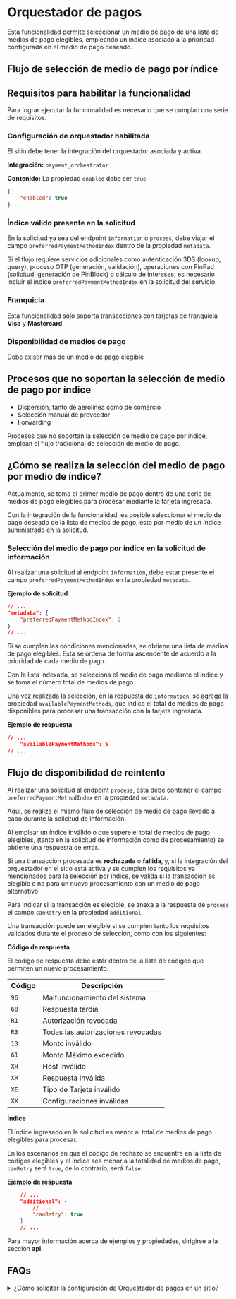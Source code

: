 # Orquestador de pagos

Esta funcionalidad permite seleccionar un medio de pago de una lista de medios de pago elegibles, empleando un índice
asociado a la prioridad configurada en el medio de pago deseado.

## Flujo de selección de medio de pago por índice

<ImageZoom
    src="/OrchestratorInformation_es.webp"
    alt="Flujo de Selección de medio de pago por índice"
    className="w-full max-w-full shadow rounded-md my-0 transition-transform duration-300 ease-in-out"
/>

## Requisitos para habilitar la funcionalidad
Para lograr ejecutar la funcionalidad es necesario que se cumplan una serie de requisitos.

### Configuración de orquestador habilitada

El sitio debe tener la integración del orquestador asociada y activa.

**Integración:** `payment_orchestrator`

**Contenido:** La propiedad `enabled` debe ser `true`
```json
{
    "enabled": true
}
```

### Índice válido presente en la solicitud

En la solicitud ya sea del endpoint `information` o `process`, debe viajar el campo `preferredPaymentMethodIndex`
 dentro de la propiedad `metadata`.

 <Note>Si el flujo requiere servicios adicionales como autenticación 3DS (lookup, query), proceso OTP
 (generación, validación), operaciones con PinPad (solicitud, generación de PinBlock) o cálculo de intereses,
 es necesario incluir el índice `preferredPaymentMethodIndex` en la solicitud del servicio.</Note>

### Franquicia
Esta funcionalidad sólo soporta transacciones con tarjetas de franquicia **Visa** y **Mastercard**

### Disponibilidad de medios de pago

Debe existir más de un medio de pago elegible

## Procesos que no soportan la selección de medio de pago por índice

* Dispersión, tanto de aerolínea como de comercio
* Selección manual de proveedor
* Forwarding

<Note>Procesos que no soportan la selección de medio de pago por índice, emplean el flujo tradicional de selección
 de medio de pago.</Note>

## ¿Cómo se realiza la selección del medio de pago por medio de índice?

Actualmente, se toma el primer medio de pago dentro de una serie de medios de pago elegibles para procesar mediante
 la tarjeta ingresada.

Con la integración de la funcionalidad, es posible seleccionar el medio de pago deseado de la lista de medios de pago,
 esto por medio de un índice suministrado en la solicitud.

### Selección del medio de pago por índice en la solicitud de información

Al realizar una solicitud al endpoint `information`, debe estar presente el campo `preferredPaymentMethodIndex` en
la propiedad `metadata`.

**Ejemplo de solicitud**
```json
// ...
"metadata": {
    "preferredPaymentMethodIndex": 2
}
// ...
```

Si se cumplen las condiciones mencionadas, se obtiene una lista de medios de pago elegibles. Esta se
 ordena de forma ascendente de acuerdo a la prioridad de cada medio de pago.

Con la lista indexada, se selecciona el medio de pago mediante el índice y se toma el número total de medios de pago.

Una vez realizada la selección, en la respuesta de `information`, se agrega la propiedad
 `availablePaymentMethods`, que indica el total de medios de pago disponibles para procesar una transacción con la tarjeta ingresada.

**Ejemplo de respuesta**
```json
// ...
    "availablePaymentMethods": 5
// ...
```

## Flujo de disponibilidad de reintento
<ImageZoom
    src="/OrchestratorProcess_es.webp"
    alt="Flujo de disponibilidad de reintento"
    className="w-full max-w-full shadow rounded-md my-0 transition-transform duration-300 ease-in-out"
/>

Al realizar una solicitud al endpoint `process`, esta debe contener el campo `preferredPaymentMethodIndex` en la propiedad `metadata`.

Aquí, se realiza el mismo flujo de selección de medio de pago llevado a cabo durante la solicitud de información.

<Note>Al emplear un índice inválido o que supere el total de medios de pago elegibles, (tanto en la solicitud de información
como de procesamiento) se obtiene una respuesta de error.</Note>

Si una transacción procesada es **rechazada** o **fallida**, y, si la integración del orquestador en el sitio está activa y se
cumplen los requisitos ya mencionados para la selección por índice, se valida si la transacción es elegible o no para un nuevo procesamiento
 con un medio de pago alternativo.

Para indicar si la transacción es elegible, se anexa a la respuesta de `process` el campo `canRetry` en la propiedad `additional`.

Una transacción puede ser elegible si se cumplen tanto los requisitos validados durante el proceso
 de selección, como con los siguientes:

**Código de respuesta**

El código de respuesta debe estár dentro de la lista de códigos que permiten un nuevo procesamiento.

| Código | Descripción                        |
|--------|------------------------------------|
| `96`   | Malfuncionamiento del sistema      |
| `68`   | Respuesta tardía                   |
| `R1`   | Autorización revocada              |
| `R3`   | Todas las autorizaciones revocadas |
| `13`   | Monto inválido                     |
| `61`   | Monto Máximo excedido              |
| `XH`   | Host Inválido                      |
| `XR`   | Respuesta Inválida                 |
| `XE`   | Tipo de Tarjeta inválido           |
| `XX`   | Configuraciones inválidas          |

**Índice**

El índice ingresado en la solicitud es menor al total de medios de pago elegibles para procesar.

En los escenarios en que el código de rechazo se encuentre en la lista de códigos elegibles y el índice sea menor a la
totalidad de medios de pago, `canRetry` será `true`, de lo contrario, será `false`.

**Ejemplo de respuesta**
```json
    // ...
    "additional": {
        // ...
        "canRetry": true
    }
    // ...
```

Para mayor información acerca de ejemplos y propiedades, dirigirse a la sección **api**.

## FAQs
<details>
<summary>¿Cómo solicitar la configuración de Orquestador de pagos en un sitio?</summary>
<p>Se debe realizar una solicitud a nuestro equipo de posventa a través del correo electrónico servicioposventa@placetopay.ec </p>
</details>